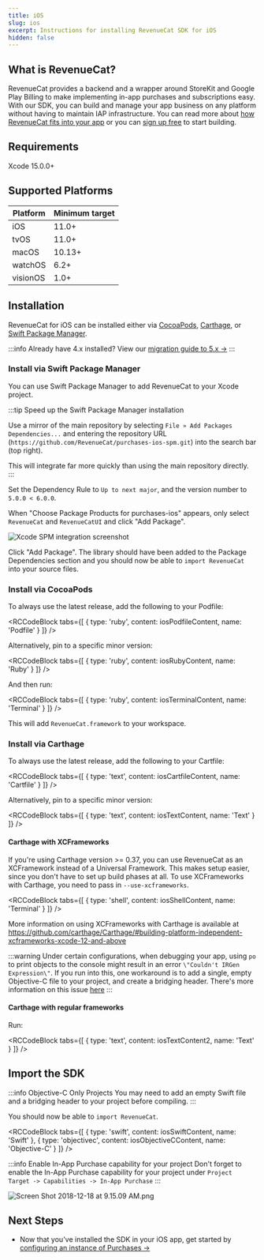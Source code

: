 ```yaml
---
title: iOS
slug: ios
excerpt: Instructions for installing RevenueCat SDK for iOS
hidden: false
---
```

## What is RevenueCat?

RevenueCat provides a backend and a wrapper around StoreKit and Google Play Billing to make implementing in-app purchases and subscriptions easy. With our SDK, you can build and manage your app business on any platform without having to maintain IAP infrastructure. You can read more about [how RevenueCat fits into your app](https://www.revenuecat.com/blog/growth/where-does-revenuecat-fit-in-your-app/) or you can [sign up free](https://app.revenuecat.com/signup) to start building.

## Requirements

Xcode 15.0.0+

## Supported Platforms

| Platform | Minimum target |
| --- | --- |
| iOS | 11.0+ |
| tvOS | 11.0+ |
| macOS | 10.13+ |
| watchOS | 6.2+ |
| visionOS | 1.0+ |

## Installation

RevenueCat for iOS can be installed either via [CocoaPods](/getting-started/installation/ios#section-install-via-cocoapods), [Carthage](ios#section-install-via-carthage), or [Swift Package Manager](/getting-started/installation/ios#section-install-via-swift-package-manager). 

:::info
Already have 4.x installed? View our [migration guide to 5.x →](/sdk-guides/ios-native-4x-to-5x-migration)
:::

<YouTubeEmbed videoId="QS7BTorY4-U" title="Set up RevenueCat Purchases SDK for iOS" />

### Install via Swift Package Manager

You can use Swift Package Manager to add RevenueCat to your Xcode project. 

:::tip Speed up the Swift Package Manager installation

Use a mirror of the main repository by selecting `File » Add Packages Dependencies...` and entering the repository URL (`https://github.com/RevenueCat/purchases-ios-spm.git`) into the search bar (top right). 

This will integrate far more quickly than using the main repository directly.
:::

Set the Dependency Rule to `Up to next major`, and the version number to `5.0.0 < 6.0.0`. 

When "Choose Package Products for purchases-ios" appears, only select `RevenueCat` and `RevenueCatUI` and click "Add Package".

![](/images/spm-integration.png "Xcode SPM integration screenshot")

Click "Add Package". The library should have been added to the Package Dependencies section and you should now be able to `import RevenueCat` into your source files.

### Install via CocoaPods

To always use the latest release, add the following to your Podfile:


<RCCodeBlock tabs={[
    { type: 'ruby', content: iosPodfileContent, name: 'Podfile' }
]} />

Alternatively, pin to a specific minor version:


<RCCodeBlock tabs={[
    { type: 'ruby', content: iosRubyContent, name: 'Ruby' }
]} />

And then run:


<RCCodeBlock tabs={[
    { type: 'ruby', content: iosTerminalContent, name: 'Terminal' }
]} />

This will add `RevenueCat.framework` to your workspace.

### Install via Carthage

To always use the latest release, add the following to your Cartfile:


<RCCodeBlock tabs={[
    { type: 'text', content: iosCartfileContent, name: 'Cartfile' }
]} />

Alternatively, pin to a specific minor version:


<RCCodeBlock tabs={[
    { type: 'text', content: iosTextContent, name: 'Text' }
]} />

#### Carthage with XCFrameworks

If you're using Carthage version >= 0.37, you can use RevenueCat as an XCFramework instead of a Universal Framework. This makes setup easier, since you don't have to set up build phases at all. 
To use XCFrameworks with Carthage, you need to pass in `--use-xcframeworks`.


<RCCodeBlock tabs={[
    { type: 'shell', content: iosShellContent, name: 'Terminal' }
]} />

More information on using XCFrameworks with Carthage is available at https://github.com/carthage/Carthage/#building-platform-independent-xcframeworks-xcode-12-and-above

:::warning
Under certain configurations, when debugging your app, using `po` to print objects to the console might result in an error `\"Couldn't IRGen Expression\"`. If you run into this, one workaround is to add a single, empty Objective-C file to your project, and create a bridging header. There's more information on this issue [here](https://steipete.com/posts/couldnt-irgen-expression/)
:::

#### Carthage with regular frameworks

Run:


<RCCodeBlock tabs={[
    { type: 'text', content: iosTextContent2, name: 'Text' }
]} />

## Import the SDK

:::info Objective-C Only Projects
You may need to add an empty Swift file and a bridging header to your project before compiling.
:::

You should now be able to `import RevenueCat`.


<RCCodeBlock tabs={[
    { type: 'swift', content: iosSwiftContent, name: 'Swift' },
    { type: 'objectivec', content: iosObjectiveCContent, name: 'Objective-C' }
]} />

:::info Enable In-App Purchase capability for your project
Don't forget to enable the In-App Purchase capability for your project under `Project Target -> Capabilities -> In-App Purchase`
:::

![](/images/65db383-Screen_Shot_2018-12-18_at_9.15.09_AM_7e473b83b672c36b1757c3b0b0a4f1d7.png "Screen Shot 2018-12-18 at 9.15.09 AM.png")

## Next Steps

* Now that you've installed the SDK in your iOS app, get started by [configuring an instance of Purchases →](/getting-started/quickstart#4-using-revenuecats-purchases-sdk)
